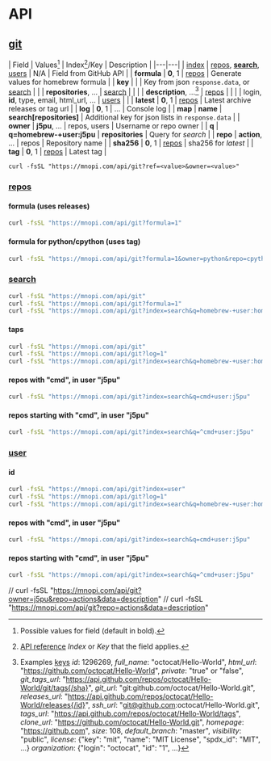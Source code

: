 # API

## [git](https://mnopi.com/api/git)

| Field | Values[^1] | Index[^2]/Key | Description |
|---|---|
| [index](https://docs.github.com/en/rest/reference) | [repos](https://docs.github.com/en/rest/reference/repos#get-a-repository--code-samples), **[search](https://docs.github.com/en/rest/reference/search)**, [users](https://docs.github.com/en/rest/reference/users#get-a-user--code-samples) | N/A | Field from GitHub API |
| **formula** | **0**, 1 | [repos](https://docs.github.com/en/rest/reference/repos#get-a-repository--code-samples) | Generate values for homebrew formula |
| **key** | | | Key from json `response.data`, or [search](https://docs.github.com/en/rest/reference/search) |
| | **repositories**, ... | [search](https://docs.github.com/en/rest/reference/search) | |
| | **description**, ...[^3] | [repos](https://docs.github.com/en/rest/reference/repos#get-a-repository--code-samples) | |
| | login, **id**, type, email, html_url, ... | [users](https://docs.github.com/en/rest/reference/users#get-a-user--code-samples) | |
| **latest** | **0**, 1 | [repos](https://docs.github.com/en/rest/reference/repos#get-a-repository--code-samples) | Latest archive releases or tag url |
| **log** | **0**, 1 | ... | Console log |
| **map** | **name** | **search[repositories]** | Additional key for json lists in `response.data` |
| **owner** | **j5pu**, ... | repos, users | Username or repo owner |
| **q** | **q=homebrew-+user:j5pu** | **repositories** | Query for *search*  |
| **repo** | **action**, ... | repos | Repository name |
| **sha256** | **0**, 1 | [repos](https://docs.github.com/en/rest/reference/repos#get-a-repository--code-samples) | sha256 for *latest* |
| **tag** | **0**, 1 | [repos](https://docs.github.com/en/rest/reference/repos#get-a-repository--code-samples) | Latest tag |

`curl -fsSL "https://mnopi.com/api/git?ref=<value>&owner=<value>"`
[^1]: Possible values for field (default in bold).
[^2]: [API reference](https://docs.github.com/en/rest/reference) *Index* or *Key* that the field applies.
[^3]: Examples [keys](https://docs.github.com/en/rest/reference/repos#get-a-repository--code-samples)
  *id*: 1296269,
  *full_name*: "octocat/Hello-World",
  *html_url*: "https://github.com/octocat/Hello-World",
  *private*: "true" or "false",
  *git_tags_url*: "https://api.github.com/repos/octocat/Hello-World/git/tags{/sha}",
  *git_url*: "git:github.com/octocat/Hello-World.git",
  *releases_url*: "https://api.github.com/repos/octocat/Hello-World/releases{/id}",
  *ssh_url*: "git@github.com:octocat/Hello-World.git",
  *tags_url*: "https://api.github.com/repos/octocat/Hello-World/tags",
  *clone_url*: "https://github.com/octocat/Hello-World.git",
  *homepage*: "https://github.com",
  *size*: 108,
  *default_branch*: "master",
  *visibility*: "public",
  *license*: {"key": "mit", "name": "MIT License", "spdx_id": "MIT", ...}
  *organization*: {"login": "octocat", "id": "1", ...}

### [repos](https://mnopi.com/api/git?index=repos)

#### formula (uses releases)
```bash
curl -fsSL "https://mnopi.com/api/git?formula=1"
```

#### formula for python/cpython (uses tag)
```bash
curl -fsSL "https://mnopi.com/api/git?formula=1&owner=python&repo=cpython"
```


### [search](https://mnopi.com/api/git?index=search)
```bash
curl -fsSL "https://mnopi.com/api/git"
curl -fsSL "https://mnopi.com/api/git?formula=1"
curl -fsSL "https://mnopi.com/api/git?index=search&q=homebrew-+user:homebrew"
```

#### taps
```bash
curl -fsSL "https://mnopi.com/api/git"
curl -fsSL "https://mnopi.com/api/git?log=1"
curl -fsSL "https://mnopi.com/api/git?index=search&q=homebrew-+user:homebrew"
```

#### repos with "cmd", in user "j5pu"
```bash
curl -fsSL "https://mnopi.com/api/git?index=search&q=cmd+user:j5pu"
```

#### repos starting with "cmd", in user "j5pu"
```bash
curl -fsSL "https://mnopi.com/api/git?index=search&q=^cmd+user:j5pu"
```

### [user](https://mnopi.com/api/git?index=user)

#### id
```bash
curl -fsSL "https://mnopi.com/api/git?index=user"
curl -fsSL "https://mnopi.com/api/git?log=1"
curl -fsSL "https://mnopi.com/api/git?index=search&q=homebrew-+user:homebrew"
```

#### repos with "cmd", in user "j5pu"
```bash
curl -fsSL "https://mnopi.com/api/git?index=search&q=cmd+user:j5pu"
```

#### repos starting with "cmd", in user "j5pu"
```bash
curl -fsSL "https://mnopi.com/api/git?index=search&q=^cmd+user:j5pu"
```

// curl -fsSL "https://mnopi.com/api/git?owner=j5pu&repo=actions&data=description"
// curl -fsSL "https://mnopi.com/api/git?repo=actions&data=description"
